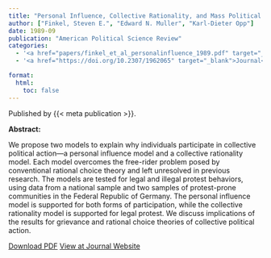 ```yaml
---
title: "Personal Influence, Collective Rationality, and Mass Political Action"
author: ["Finkel, Steven E.", "Edward N. Muller", "Karl-Dieter Opp"]
date: 1989-09
publication: "American Political Science Review"
categories:
  - '<a href="papers/finkel_et_al_personalinfluence_1989.pdf" target="_blank">PDF</a>'
  - '<a href="https://doi.org/10.2307/1962065" target="_blank">Journal</a>'

format:
  html:
    toc: false
---
```


Published by {{< meta publication >}}.

**Abstract:**

::: justify-text
We propose two models to explain why individuals participate in collective political action—a personal influence model and a collective rationality model. Each model overcomes the free-rider problem posed by conventional rational choice theory and left unresolved in previous research. The models are tested for legal and illegal protest behaviors, using data from a national sample and two samples of protest-prone communities in the Federal Republic of Germany. The personal influence model is supported for both forms of participation, while the collective rationality model is supported for legal protest. We discuss implications of the results for grievance and rational choice theories of collective political action.
:::

[Download PDF](papers/finkel_et_al_personalinfluence_1989.pdf){.btn .btn-outline-success target="_blank"} [View at Journal Website](https://doi.org/10.2307/1962065){.btn .btn-outline-success target="_blank"}
